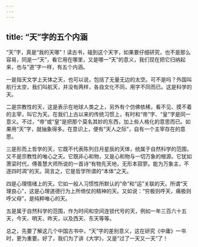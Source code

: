 ```yaml
---
---
---
```

title: “天”字的五个内涵
---




“天”字，真是“我的天哪”！读古书，碰到这个天字，如果要仔细研究，也不是那么容易，同是一“天”，看它用在哪里，又是哪一“天”的意义，我们现在把它归纳起来，也与“道”字一样，有五个内涵。

一是指天文学上天体之天，也可以说，包括了无量无边的太空。可不是吗？外国叫航行太空，我们叫航天，并没有两样，各自文化不同，用字不同而已。这是科学的天。

二是宗教性的天，这是表示在地球人类之上，另外有个仿佛依稀，看不见、摸不着的主宰，叫它为天。在我们上古以来的传统习惯上，有时和“帝”字、“皇”字是同一意义。不过，“帝”或“皇”是把那个莫名其妙的东西，加上些人格化的意思而已。如果用“天”字，就抽象得多。在意识上，便有“天人之际”，自有一个主宰存在的意思。

三是形而上哲学的天，它既不代表陈列日月星辰的天体，统属于自然科学的范围，又不是宗教性的唯心之天。它既非心和物，又是心和物与一切万象的根源。它犹如萧梁时代，傅善慧大师所说的一首诗“有物先天地，无形本寂寥。能为万象主，不逐四时凋”的天。简言之，它是哲学所谓的“本体”之天。

四是心理情绪上的天。它如一般人习惯性所默认的“命”和“运”关联的天。所谓“天理良心”，这是心理道德行为上所倚仗的精神的天。又如说：“穷极则呼天，痛极则呼父母”，是纯粹唯心的天。

五是属于自然科学的范围，作为时间和空间连锁代号的天，例如一年三百六十五天，今天、明天、昨天，以及西天、东天等等。

总之，先要了解这几个中国古书中，“天”字的差别意义，这在研究《中庸》一书时，更为重要。好了，我们为了讲《大学》，又是“过了一天又一天”了！